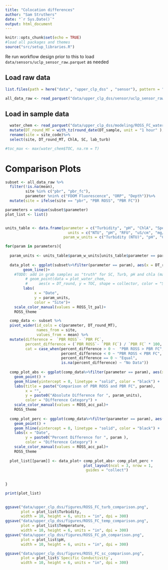 ```yaml
---
title: "Colocation differences"
author: "Sam Struthers"
date: "`r Sys.Date()`"
output: html_document
---
```


```r
knitr::opts_chunk$set(echo = TRUE)
#load all packages and themes
source("src/setup_libraries.R")

```

Re run workflow design prior to this to load `data/sensors/uclp_sensor_raw.parquet` as needed

## Load raw data

```r
list.files(path = here("data", "upper_clp_dss" , "sensor"), pattern = ".parquet", full.names = T)

all_data_raw <- read_parquet("data/upper_clp_dss/sensor/uclp_sensor_raw_2025-03-26_2025-07-09.parquet")

```

## Load in sample data

```r

  
  water_chem <- read_parquet("data/upper_clp_dss/modeling/ROSS_FC_water_chemistry.parquet")%>%
  mutate(DT_round_MT = with_tz(round_date(DT_sample, unit = "1 hour" ), tz = "America/Denver"))%>%
  rename(site = site_code)%>%
  select(site, DT_round_MT, ChlA, SC, lab_turb)

#toc_max <- max(water_chem$TOC, na.rm = T)

```

# Comparison Plots

```r
subset <- all_data_raw %>% 
  filter(!is.na(mean),
         site %in% c("pbr", "pbr_fc"),
         parameter %nin% c("FDOM Fluorescence", "ORP", "Depth"))%>%
  mutate(site = ifelse(site == "pbr", "PBR ROSS", "PBR FC"))

parameters = unique(subset$parameter)
plot_list <- list()


units_table <- data.frame(parameter = c("Turbidity", "pH", "ChlA", "Specific Conductivity", "DO", "Temperature"),
                            units = c("NTU", "pH", "RFU", "uS/cm", "mg/L", "C"), 
                          param_w_units = c("Turbidity (NTU)", "pH", "ChlA (RFU)", "Specific Conductivity (uS/cm)", "DO (mg/L)", "Temperature ( C )"))

for(param in parameters){
  
  param_units <- units_table$param_w_units[units_table$parameter == param]
  
  data_plot <- ggplot(subset%>%filter(parameter == param), aes(x = DT_round_MT, y = mean, color = site)) +
        geom_line()+
    #TODO: add in grab samples as "truth" for SC, Turb, pH and chla (may want to normalize chla before hand)
         # geom_point(data = plot_water_chem,
         #     aes(x = DT_round, y = TOC, shape = collector, color = "Sample Values")) +
        labs(
             x = "Date",
             y = param_units, 
             color = "Site")+
    scale_color_manual(values = ROSS_lt_pal)+
    ROSS_theme

  comp_data <- subset %>%
  pivot_wider(id_cols = c(parameter, DT_round_MT), 
              names_from = site, 
              values_from = mean) %>%
  mutate(difference =  `PBR ROSS`- `PBR FC`,
         percent_difference = (`PBR ROSS`- `PBR FC`) / `PBR FC` * 100, 
         cat = case_when(percent_difference > 0 ~  "PBR ROSS > PBR FC", 
                         percent_difference < 0 ~ "PBR ROSS < PBR FC", 
                         percent_difference == 0 ~ "Equal",
                         is.na(percent_difference) ~ "No Data"))
  
  comp_plot_abs <- ggplot(comp_data%>%filter(parameter == param), aes(x = DT_round_MT, y = difference, color = cat)) +
    geom_point() +
    geom_hline(yintercept = 0, linetype = "solid", color = "black") +
    labs(title = paste("Comparison of PBR ROSS and PBR FC", param),
         x = "", 
         y = paste0("Absolute Difference for ", param_units), 
         color = "Difference Category") +
    scale_color_manual(values = ROSS_acc_pal)+
    ROSS_theme
  
  comp_plot_perc <- ggplot(comp_data%>%filter(parameter == param), aes(x = DT_round_MT, y = percent_difference, color = cat)) +
    geom_point() +
    geom_hline(yintercept = 0, linetype = "solid", color = "black") +
    labs(x = "Date",
         y = paste0("Percent Difference for ", param ), 
         color = "Difference Category") +
    scale_color_manual(values = ROSS_acc_pal)+
    ROSS_theme
      
  plot_list[[param]] <- data_plot+ comp_plot_abs+ comp_plot_perc +
                                   plot_layout(ncol = 3, nrow = 1, 
                                    guides = "collect")
  
  
}

print(plot_list)
      

ggsave("data/upper_clp_dss/figures/ROSS_FC_turb_comparison.png", 
       plot = plot_list$Turbidity,
       width = 10, height = 6, units = "in", dpi = 300)
ggsave("data/upper_clp_dss/figures/ROSS_FC_temp_comparison.png", 
       plot = plot_list$Temperature,
       width = 10, height = 6, units = "in", dpi = 300)
ggsave("data/upper_clp_dss/figures/ROSS_FC_ph_comparison.png", 
       plot = plot_list$pH,
       width = 10, height = 6, units = "in", dpi = 300)

ggsave("data/upper_clp_dss/figures/ROSS_FC_sc_comparison.png", 
       plot = plot_list$`Specific Conductivity`,
       width = 10, height = 6, units = "in", dpi = 300)
```
